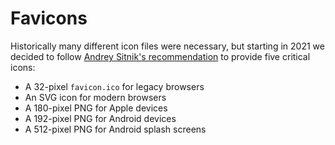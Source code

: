 
<Meta title="Design/Favicons" />

# Favicons

Historically many different icon files were necessary, but starting in 2021 we decided to follow [Andrey Sitnik's recommendation](https://evilmartians.com/chronicles/how-to-favicon-in-2021-six-files-that-fit-most-needs) to provide five critical icons:

- A 32-pixel `favicon.ico` for legacy browsers
- An SVG icon for modern browsers
- A 180-pixel PNG for Apple devices
- A 192-pixel PNG for Android devices
- A 512-pixel PNG for Android splash screens
